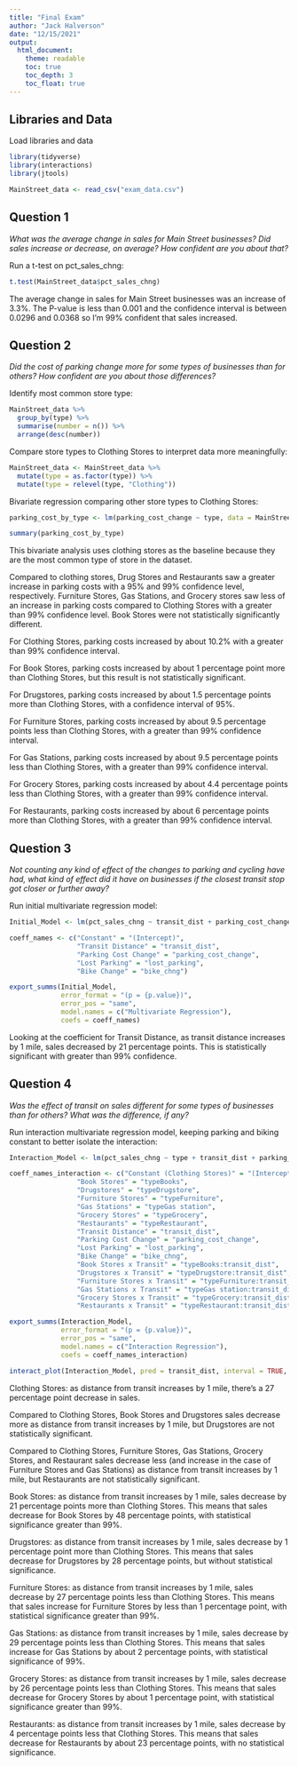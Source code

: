 ```yaml
---
title: "Final Exam"
author: "Jack Halverson"
date: "12/15/2021"
output: 
  html_document:
    theme: readable
    toc: true
    toc_depth: 3
    toc_float: true
---
```


## Libraries and Data

Load libraries and data
```r
library(tidyverse)
library(interactions)
library(jtools)

MainStreet_data <- read_csv("exam_data.csv")
```

## Question 1
*What was the average change in sales for Main Street businesses? Did sales increase or decrease, on average? How confident are you about that?*

Run a t-test on pct_sales_chng:
```r
t.test(MainStreet_data$pct_sales_chng)
```
The average change in sales for Main Street businesses was an increase of 3.3%. The P-value is less than 0.001 and the confidence interval is between 0.0296 and 0.0368 so I'm 99% confident that sales increased.

## Question 2
*Did the cost of parking change more for some types of businesses than for others? How confident are you about those differences?*

Identify most common store type:
```r
MainStreet_data %>%
  group_by(type) %>%
  summarise(number = n()) %>%
  arrange(desc(number))
```

Compare store types to Clothing Stores to interpret data more meaningfully:
```r
MainStreet_data <- MainStreet_data %>%
  mutate(type = as.factor(type)) %>%
  mutate(type = relevel(type, "Clothing"))
```

Bivariate regression comparing other store types to Clothing Stores:
```r
parking_cost_by_type <- lm(parking_cost_change ~ type, data = MainStreet_data)

summary(parking_cost_by_type)
```
This bivariate analysis uses clothing stores as the baseline because they are the most common type of store in the dataset.

Compared to clothing stores, Drug Stores and Restaurants saw a greater increase in parking costs with a 95% and 99% confidence level, respectively. Furniture Stores, Gas Stations, and Grocery stores saw less of an increase in parking costs compared to Clothing Stores with a greater than 99% confidence level. Book Stores were not statistically significantly different.

For Clothing Stores, parking costs increased by about 10.2% with a greater than 99% confidence interval.

For Book Stores, parking costs increased by about 1 percentage point more than Clothing Stores, but this result is not statistically significant.

For Drugstores, parking costs increased by about 1.5 percentage points more than Clothing Stores, with a confidence interval of 95%.

For Furniture Stores, parking costs increased by about 9.5 percentage points less than Clothing Stores, with a greater than 99% confidence interval.

For Gas Stations, parking costs increased by about 9.5 percentage points less than Clothing Stores, with a greater than 99% confidence interval.

For Grocery Stores, parking costs increased by about 4.4 percentage points less than Clothing Stores, with a greater than 99% confidence interval.

For Restaurants, parking costs increased by about 6 percentage points more than Clothing Stores, with a greater than 99% confidence interval.


## Question 3
*Not counting any kind of effect of the changes to parking and cycling have had, what kind of effect did it have on businesses if the closest transit stop got closer or further away?*

Run initial multivariate regression model:
```r
Initial_Model <- lm(pct_sales_chng ~ transit_dist + parking_cost_change + lost_parking + bike_chng, data = MainStreet_data)

coeff_names <- c("Constant" = "(Intercept)",
                 "Transit Distance" = "transit_dist",
                 "Parking Cost Change" = "parking_cost_change",
                 "Lost Parking" = "lost_parking",
                 "Bike Change" = "bike_chng")

export_summs(Initial_Model,
             error_format = "(p = {p.value})",
             error_pos = "same",
             model.names = c("Multivariate Regression"),
             coefs = coeff_names)
```
Looking at the coefficient for Transit Distance, as transit distance increases by 1 mile, sales decreased by 21 percentage points. This is statistically significant with greater than 99% confidence.

## Question 4
*Was the effect of transit on sales different for some types of businesses than for others? What was the difference, if any?*

Run interaction multivariate regression model, keeping parking and biking constant to better isolate the interaction:
```r
Interaction_Model <- lm(pct_sales_chng ~ type + transit_dist + parking_cost_change + lost_parking + bike_chng + type:transit_dist, data = MainStreet_data)

coeff_names_interaction <- c("Constant (Clothing Stores)" = "(Intercept)",
                 "Book Stores" = "typeBooks",
                 "Drugstores" = "typeDrugstore",
                 "Furniture Stores" = "typeFurniture",
                 "Gas Stations" = "typeGas station",
                 "Grocery Stores" = "typeGrocery",
                 "Restaurants" = "typeRestaurant",
                 "Transit Distance" = "transit_dist",
                 "Parking Cost Change" = "parking_cost_change",
                 "Lost Parking" = "lost_parking",
                 "Bike Change" = "bike_chng",
                 "Book Stores x Transit" = "typeBooks:transit_dist",
                 "Drugstores x Transit" = "typeDrugstore:transit_dist",
                 "Furniture Stores x Transit" = "typeFurniture:transit_dist",
                 "Gas Stations x Transit" = "typeGas station:transit_dist",
                 "Grocery Stores x Transit" = "typeGrocery:transit_dist",
                 "Restaurants x Transit" = "typeRestaurant:transit_dist")

export_summs(Interaction_Model,
             error_format = "(p = {p.value})",
             error_pos = "same",
             model.names = c("Interaction Regression"),
             coefs = coeff_names_interaction)
```

```r
interact_plot(Interaction_Model, pred = transit_dist, interval = TRUE, modx=type, x.label = "Transit Distance (miles)", y.label = "Percent Sales Change", legend.main = "Store Type")
```

Clothing Stores: as distance from transit increases by 1 mile, there's a 27 percentage point decrease in sales.

Compared to Clothing Stores, Book Stores and Drugstores sales decrease more as distance from transit increases by 1 mile, but Drugstores are not statistically significant. 

Compared to Clothing Stores, Furniture Stores, Gas Stations, Grocery Stores, and Restaurant sales decrease less (and increase in the case of Furniture Stores and Gas Stations) as distance from transit increases by 1 mile, but Restaurants are not statistically significant.

Book Stores: as distance from transit increases by 1 mile, sales decrease by 21 percentage points more than Clothing Stores. This means that sales decrease for Book Stores by 48 percentage points, with statistical significance greater than 99%.

Drugstores: as distance from transit increases by 1 mile, sales decrease by 1 percentage point more than Clothing Stores. This means that sales decrease for Drugstores by 28 percentage points, but without statistical significance.

Furniture Stores: as distance from transit increases by 1 mile, sales decrease by 27 percentage points less than Clothing Stores. This means that sales increase for Furniture Stores by less than 1 percentage point, with statistical significance greater than 99%.

Gas Stations: as distance from transit increases by 1 mile, sales decrease by 29 percentage points less than Clothing Stores. This means that sales increase for Gas Stations by about 2 percentage points, with statistical significance of 99%.

Grocery Stores: as distance from transit increases by 1 mile, sales decrease by 26 percentage points less than Clothing Stores. This means that sales decrease for Grocery Stores by about 1 percentage point, with statistical significance greater than 99%.

Restaurants: as distance from transit increases by 1 mile, sales decrease by 4 percentage points less that Clothing Stores. This means that sales decrease for Restaurants by about 23 percentage points, with no statistical significance.
